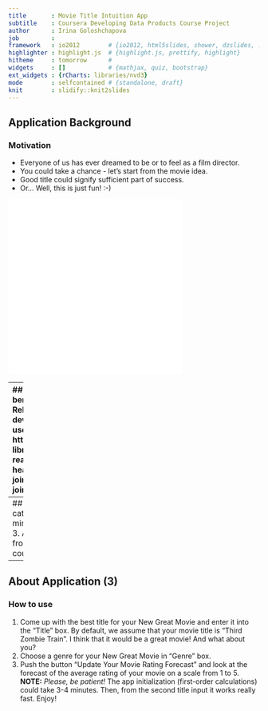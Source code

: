 ```yaml
---
title       : Movie Title Intuition App
subtitle    : Coursera Developing Data Products Course Project 
author      : Irina Goloshchapova
job         : 
framework   : io2012        # {io2012, html5slides, shower, dzslides, ...}
highlighter : highlight.js  # {highlight.js, prettify, highlight}
hitheme     : tomorrow      # 
widgets     : []            # {mathjax, quiz, bootstrap}
ext_widgets : {rCharts: libraries/nvd3}
mode        : selfcontained # {standalone, draft}
knit        : slidify::knit2slides
---
```


## Application Background
### Motivation  
- Everyone of us has ever dreamed to be or to feel as a film director.  
- You could take a chance - let's start from the movie idea.  
- Good title could signify sufficient part of success.  
- Or... Well, this is just fun! :-)  

<iframe src="cartoon.jpg" width="350" height="350" scrolling="no" frameBorder="0"></iframe>

---
## About Application (1)
### App Sources  
- [MovieLens 1M Dataset](http://grouplens.org/datasets/movielens/1m/).  
  Stable benchmark dataset. 1 million ratings from 6000 users on 4000 movies. Released 2/2003.  
```r
# pkgs <- c("slidify", "slidifyLibraries", "rCharts")
# devtools::install_github(pkgs, "ramnathv", ref = "dev")
# for images
# ![foo](assets/img/foo.png) 
# useful links
# https://github.com/ramnathv/slidify/issues/407
# https://github.com/ramnathv/slidify/issues/299
require(knitr)
require(rCharts)
library(reshape)
# Top-10 Movies in the MovieLens 1M Dataset
joined.ch <- read.csv("C:/Users/Vladislav/Desktop/R_code/MovieTitleIntuition/joined.csv", header = TRUE, sep = ",")
joined.ch$movieID <- as.integer(joined.ch$movieID)
joined.ch$movieName <- as.character(joined.ch$movieName)
top10 <- joined.ch[order(-joined.ch$rating),][1:10, ] 

joined.md <- melt(top10, id.vars = c("movieName", "movieID", "genre"))

p2 <- nPlot(value ~ movieName, group = 'genre', 
  data = joined.md, 
  type = 'multiBarHorizontalChart'
)
p2$chart(showControls = F)
p2$chart(margin = list(left=110)) 
p2$templates$script <- "http://timelyportfolio.github.io/rCharts_nvd3_templates/chartWithTitle_styled.html"
p2$set(width = 700, height = 350, title = "Top-10 Movies in the MovieLens 1M Dataset")
p2$print('chart1')
# p2
```

---
## About Application (2)
### Calculations
1. We take all movies titles, their genre categories and average ratings from all users.  
2. Then, we perform basic text mining analysis (`package 'tm'`) for the most frequent words in 4000 movies titles.  
3. At this step we train simple `glm` model to predict average rating (on a scale from 1 to 5) by frequent words dataset and the movie genre.
4. And that's it. You could try the new shinyapp [here](https://irinagoloshchapova.shinyapps.io/MovieTitleIntuition). 
   And look at the full code [here](https://github.com/IrinaGoloshchapova/DevDataProd). 

---
## About Application (3)
### How to use
1. Come up with the best title for your New Great Movie and enter it into the "Title" box. By default, we assume that your movie title is "Third Zombie Train". I think that it would be a great movie! And what about you?  
2. Choose a genre for your New Great Movie in "Genre" box.
3. Push the button "Update Your Movie Rating Forecast" and look at the forecast of the average rating of your movie on a scale from 1 to 5.  
   **NOTE:** *Please, be patient!* The app initialization (first-order calculations) could take 3-4 minutes. Then, from the second title input it works really fast. Enjoy!

